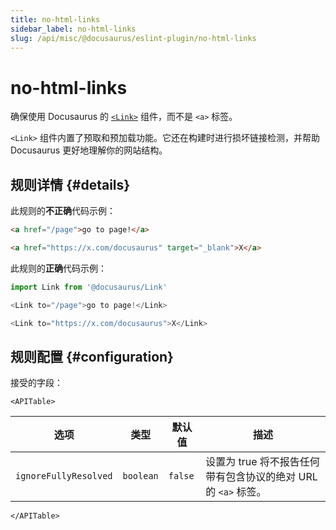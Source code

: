 ```yaml
---
title: no-html-links
sidebar_label: no-html-links
slug: /api/misc/@docusaurus/eslint-plugin/no-html-links
---
```


# no-html-links


确保使用 Docusaurus 的 [`<Link>`](../../../docusaurus-core.mdx#link) 组件，而不是 `<a>` 标签。

`<Link>` 组件内置了预取和预加载功能。它还在构建时进行损坏链接检测，并帮助 Docusaurus 更好地理解你的网站结构。

## 规则详情 {#details}

此规则的**不正确**代码示例：

```html
<a href="/page">go to page!</a>

<a href="https://x.com/docusaurus" target="_blank">X</a>
```

此规则的**正确**代码示例：

```js
import Link from '@docusaurus/Link'

<Link to="/page">go to page!</Link>

<Link to="https://x.com/docusaurus">X</Link>
```

## 规则配置 {#configuration}

接受的字段：

```mdx-code-block
<APITable>
```

| 选项 | 类型 | 默认值 | 描述 |
| --- | --- | --- | --- |
| `ignoreFullyResolved` | `boolean` | `false` | 设置为 true 将不报告任何带有包含协议的绝对 URL 的 `<a>` 标签。 |

```mdx-code-block
</APITable>
```
